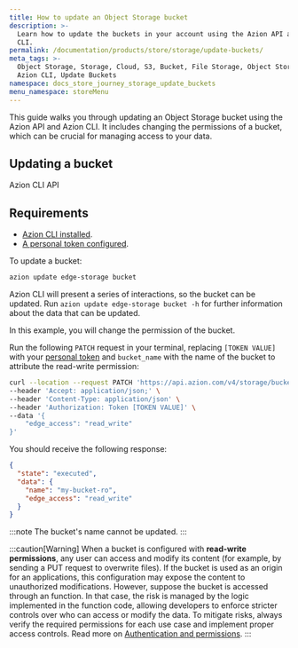 ```yaml
---
title: How to update an Object Storage bucket
description: >-
  Learn how to update the buckets in your account using the Azion API and Azion
  CLI.
permalink: /documentation/products/store/storage/update-buckets/
meta_tags: >-
  Object Storage, Storage, Cloud, S3, Bucket, File Storage, Object Storage, API,
  Azion CLI, Update Buckets
namespace: docs_store_journey_storage_update_buckets
menu_namespace: storeMenu
---
```



This guide walks you through updating an Object Storage bucket using the Azion API and Azion CLI. It includes changing the permissions of a bucket, which can be crucial for managing access to your data. 

## Updating a bucket

<Tabs client:visible>
    <Fragment slot="tab.cli">Azion CLI</Fragment>
    <Fragment slot="tab.api">API</Fragment>

<Fragment slot="panel.cli">

## Requirements 

- [Azion CLI installed](/en/documentation/products/azion-cli/overview/#installing-azion-cli). 
- [A personal token configured](/en/documentation/devtools/cli/globals/#token).

To update a bucket: 

```bash 
azion update edge-storage bucket
```

Azion CLI will present a series of interactions, so the bucket can be updated. Run `azion update edge-storage bucket -h` for further information about the data that can be updated. 

</Fragment>

<Fragment slot="panel.api">

In this example, you will change the permission of the bucket. 
 
Run the following `PATCH` request in your terminal, replacing `[TOKEN VALUE]` with your [personal token](/en/documentation/products/guides/personal-tokens/) and `bucket_name` with the name of the bucket to attribute the read-write permission:

```bash
curl --location --request PATCH 'https://api.azion.com/v4/storage/buckets/<bucket_name>' \
--header 'Accept: application/json;' \
--header 'Content-Type: application/json' \
--header 'Authorization: Token [TOKEN VALUE]' \
--data '{
    "edge_access": "read_write"
}'
```

You should receive the following response:

```json
{
  "state": "executed",
  "data": {
    "name": "my-bucket-ro",
    "edge_access": "read_write"
  }
}
```

:::note 
The bucket's name cannot be updated.
:::

</Fragment>

</Tabs>

:::caution[Warning]
When a bucket is configured with **read-write permissions**, any user can access and modify its content (for example, by sending a PUT request to overwrite files). If the bucket is used as an origin for an applications, this configuration may expose the content to unauthorized modifications. However, suppose the bucket is accessed through an function. In that case, the risk is managed by the logic implemented in the function code, allowing developers to enforce stricter controls over who can access or modify the data. To mitigate risks, always verify the required permissions for each use case and implement proper access controls. Read more on [Authentication and permissions](/en/documentation/products/store/edge-storage/#authentication-and-permissions).
:::
